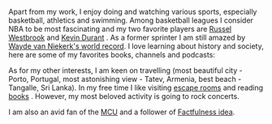 
Apart from my work, I enjoy doing and watching
various sports, especially basketball, athletics and swimming. Among
basketball leagues I consider NBA to be most fascinating and my two favorite
players are [Russel Westbrook](https://www.youtube.com/watch?v=w3l3txhX0L4)
and [Kevin Durant](https://www.youtube.com/watch?v=-f6TnC0xFPY) <Icon name="fa-solid:basketball-ball" class="basketball-ball-icon"  />. As a former sprinter I am still amazed by [Wayde van Niekerk's world
record](https://www.youtube.com/watch?v=xG91krXuxyw). I love learning about history and society, here are some of my favorites books, channels and podcasts:

<PodcastsList />

As for my other interests, I am keen on travelling <Icon name="fa:plane" class="icon"/>
(most beautiful city - Porto, Portugal, most astonishing view - Tatev, Armenia,
best beach - Tangalle, Sri Lanka). In my free time I like visiting [escape rooms](https://lock.me/pl/user/46896/stanislaw-w-1)
and reading [books](https://www.goodreads.com/user/show/100417409-stanis-aw-wilczy-ski) <Icon name="fa:book" class="book-icon" />. However, my most beloved activity is
going to rock concerts.

<ConcertsTimeline concerts={props.concerts} client:visible />

I am also an avid fan of the [MCU](https://en.wikipedia.org/wiki/Marvel_Cinematic_Universe) and a follower of
[Factfulness idea](https://www.gapminder.org/factfulness-book/).
